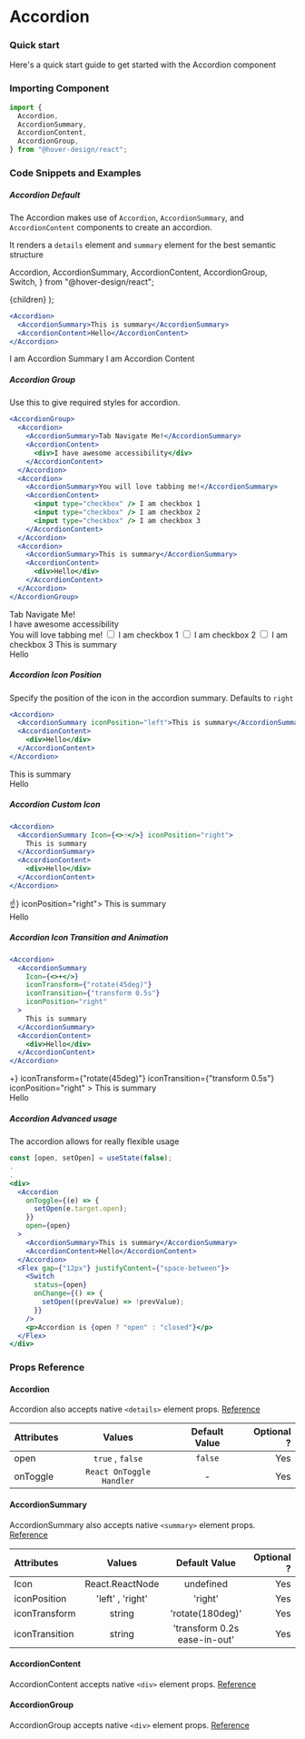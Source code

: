# Accordion

### Quick start

Here's a quick start guide to get started with the Accordion component

### Importing Component

```jsx
import {
  Accordion,
  AccordionSummary,
  AccordionContent,
  AccordionGroup,
} from "@hover-design/react";
```

### Code Snippets and Examples

##### Accordion Default

The Accordion makes use of `Accordion`, `AccordionSummary`, and `AccordionContent` components to create an accordion.

It renders a `details` element and `summary` element for the best semantic structure

  Accordion,
  AccordionSummary,
  AccordionContent,
  AccordionGroup,
  Switch,
} from "@hover-design/react";


  <Accordion variant={variant}>{children}</Accordion>
);

```jsx
<Accordion>
  <AccordionSummary>This is summary</AccordionSummary>
  <AccordionContent>Hello</AccordionContent>
</Accordion>
```

<AccordionComponent>
  <AccordionSummary>I am Accordion Summary</AccordionSummary>
  <AccordionContent>I am Accordion Content</AccordionContent>
</AccordionComponent>

##### Accordion Group

Use this to give required styles for accordion.

```jsx
<AccordionGroup>
  <Accordion>
    <AccordionSummary>Tab Navigate Me!</AccordionSummary>
    <AccordionContent>
      <div>I have awesome accessibility</div>
    </AccordionContent>
  </Accordion>
  <Accordion>
    <AccordionSummary>You will love tabbing me!</AccordionSummary>
    <AccordionContent>
      <input type="checkbox" /> I am checkbox 1
      <input type="checkbox" /> I am checkbox 2
      <input type="checkbox" /> I am checkbox 3
    </AccordionContent>
  </Accordion>
  <Accordion>
    <AccordionSummary>This is summary</AccordionSummary>
    <AccordionContent>
      <div>Hello</div>
    </AccordionContent>
  </Accordion>
</AccordionGroup>
```

<AccordionGroup>
  <Accordion>
    <AccordionSummary>Tab Navigate Me!</AccordionSummary>
    <AccordionContent>
      <div>I have awesome accessibility</div>
    </AccordionContent>
  </Accordion>
  <Accordion>
    <AccordionSummary>You will love tabbing me!</AccordionSummary>
    <AccordionContent>
      <input type="checkbox" /> I am checkbox 1
      <input type="checkbox" /> I am checkbox 2
      <input type="checkbox" /> I am checkbox 3
    </AccordionContent>
  </Accordion>
  <Accordion>
    <AccordionSummary>This is summary</AccordionSummary>
    <AccordionContent>
      <div>Hello</div>
    </AccordionContent>
  </Accordion>
</AccordionGroup>

##### Accordion Icon Position

Specify the position of the icon in the accordion summary. Defaults to `right`

```jsx
<Accordion>
  <AccordionSummary iconPosition="left">This is summary</AccordionSummary>
  <AccordionContent>
    <div>Hello</div>
  </AccordionContent>
</Accordion>
```

<Accordion>
  <AccordionSummary iconPosition="left">This is summary</AccordionSummary>
  <AccordionContent>
    <div>Hello</div>
  </AccordionContent>
</Accordion>

##### Accordion Custom Icon

```jsx
<Accordion>
  <AccordionSummary Icon={<>☝️</>} iconPosition="right">
    This is summary
  </AccordionSummary>
  <AccordionContent>
    <div>Hello</div>
  </AccordionContent>
</Accordion>
```

<Accordion>
  <AccordionSummary Icon={<>☝️</>} iconPosition="right">
    This is summary
  </AccordionSummary>
  <AccordionContent>
    <div>Hello</div>
  </AccordionContent>
</Accordion>

##### Accordion Icon Transition and Animation

```jsx
<Accordion>
  <AccordionSummary
    Icon={<>+</>}
    iconTransform={"rotate(45deg)"}
    iconTransition={"transform 0.5s"}
    iconPosition="right"
  >
    This is summary
  </AccordionSummary>
  <AccordionContent>
    <div>Hello</div>
  </AccordionContent>
</Accordion>
```

<Accordion>
  <AccordionSummary
    Icon={<>+</>}
    iconTransform={"rotate(45deg)"}
    iconTransition={"transform 0.5s"}
    iconPosition="right"
  >
    This is summary
  </AccordionSummary>
  <AccordionContent>
    <div>Hello</div>
  </AccordionContent>
</Accordion>

##### Accordion Advanced usage

The accordion allows for really flexible usage

```jsx
const [open, setOpen] = useState(false);
.
.
<div>
  <Accordion
    onToggle={(e) => {
      setOpen(e.target.open);
    }}
    open={open}
  >
    <AccordionSummary>This is summary</AccordionSummary>
    <AccordionContent>Hello</AccordionContent>
  </Accordion>
  <Flex gap={"12px"} justifyContent={"space-between"}>
    <Switch
      status={open}
      onChange={() => {
        setOpen((prevValue) => !prevValue);
      }}
    />
    <p>Accordion is {open ? "open" : "closed"}</p>
  </Flex>
</div>
```

<AccordionAdvancedExample />

### Props Reference

#### Accordion

Accordion also accepts native `<details>` element props. [Reference](https://developer.mozilla.org/en-US/docs/Web/HTML/Element/details)

| Attributes |          Values          | Default Value | Optional ? |
| :--------- | :----------------------: | :-----------: | ---------: |
| open       |     `true` , `false`     |    `false`    |        Yes |
| onToggle   | `React OnToggle Handler` |       -       |        Yes |

#### AccordionSummary

AccordionSummary also accepts native `<summary>` element props. [Reference](https://developer.mozilla.org/en-US/docs/Web/HTML/Element/summary)

| Attributes     |      Values      |        Default Value         | Optional ? |
| :------------- | :--------------: | :--------------------------: | ---------: |
| Icon           | React.ReactNode  |          undefined           |        Yes |
| iconPosition   | 'left' , 'right' |           'right'            |        Yes |
| iconTransform  |      string      |       'rotate(180deg)'       |        Yes |
| iconTransition |      string      | 'transform 0.2s ease-in-out' |        Yes |

#### AccordionContent

AccordionContent accepts native `<div>` element props. [Reference](https://developer.mozilla.org/en-US/docs/Web/HTML/Element/div)

#### AccordionGroup

AccordionGroup accepts native `<div>` element props. [Reference](https://developer.mozilla.org/en-US/docs/Web/HTML/Element/div)
